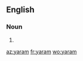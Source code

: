 ==English==

===Noun===
{{en-noun|-}}

# {{alternative spelling of|yarrum|lang=en}}

[[az:yaram]]
[[fr:yaram]]
[[wo:yaram]]